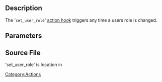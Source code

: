 {{Stub}}

{{Languages|
{{en| Plugin API/Action Reference/set user role}}
{{ja| Plugin API/Action Reference/set user role}}
}}
==Description==
The '<tt>set_user_role</tt>' [[Plugin API/Action Reference|action hook]] triggers any time a users role is changed.

==Parameters==
{{Parameter|$user_id|int|The user's ID}}
{{Parameter|$role|string|The user's "new" role}}
{{Parameter|$old_roles|array|The user's previous role(s).  Added in v3.6.|optional}}

==Source File==
'set_user_role' is location in {{Trac|wp-includes/class-wp-user.php#L594}}
[[Category:Actions]]